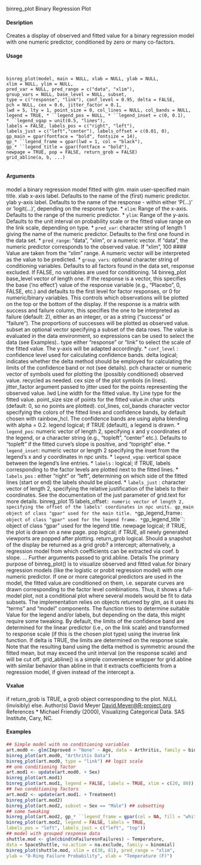 
binreg_plot Binary Regression Plot

#### Desription

Creates a display of observed and fitted value for a binary regression model with one numeric
predictor, conditioned by zero or many co-factors.

#### Usage
<pre><code>

binreg_plot(model, main = NULL, xlab = NULL, ylab = NULL,
xlim = NULL, ylim = NULL,
pred_var = NULL, pred_range = c("data", "xlim"),
group_vars = NULL, base_level = NULL, subset,
type = c("response", "link"), conf_level = 0.95, delta = FALSE,
pch = NULL, cex = 0.6, jitter_factor = 0.1,
lwd = 5, lty = 1, point_size = 0, col_lines = NULL, col_bands = NULL,
legend = TRUE, * ``legend_pos = NULL, * ``legend_inset = c(0, 0.1),
* ``legend_vgap = unit(0.5, "lines"),
labels = FALSE, labels_pos = c("right", "left"),
labels_just = c("left","center"), labels_offset = c(0.01, 0),
gp_main = gpar(fontface = "bold", fontsize = 14),
gp_* ``legend_frame = gpar(lwd = 1, col = "black"),
gp_* ``legend_title = gpar(fontface = "bold"),
newpage = TRUE, pop = FALSE, return_grob = FALSE)
grid_abline(a, b, ...)

</code></pre>
#### Arguments

model a binary regression model fitted with glm.
main user-specified main title.
xlab x-axis label. Defaults to the name of the (first) numeric predictor.
ylab y-axis label. Defaults to the name of the response - within either 'P(...)' or
'logit(...)', depending on the response type.
* ``xlim``: Range of the x-axis. Defaults to the range of the numeric predictor.
* ``ylim``: Range of the y-axis. Defaults to the unit interval on probability scale or the fitted value range on the link scale, depending on type.
* ``pred_var``: character string of length 1 giving the name of the numeric predictor. Defaults to the first one found in the data set.
* ``pred_range``: "data", "xlim", or a numeric vector. If "data", the numeric predictor corresponds
to the observed value. If "xlim", 100 
#### Value 
 are taken from the "xlim"
range. A numeric vector will be interpreted as the value 
 to be predicted.
* ``group_vars``: optional character string of conditioning variables. Defaults to all factors found in the data set, response excluded. If FALSE, no variables are used for conditioning.
14 binreg_plot
base_level vector of length one. If the response is a vector, this specifies the base ('no effect') value of the response variable (e.g., "Placebo", 0, FALSE, etc.) and defaults to the first level for factor responses, or 0 for numeric/binary variables.
This controls which observations will be plotted on the top or the bottom of
the display. If the response is a matrix with success and failure column, this specifies the one to be interpreted as failure (default: 2), either as an integer, or as a string ("success" or "failure"). The proportions of successes will be
plotted as observed value.
subset an optional vector specifying a subset of the data rows. The value is evaluated in the data environment, so expressions can be used to select the data (see Examples)..
type either "response" or "link" to select the scale of the fitted value. The y-axis will be adapted accordingly.
* `` conf_level`` : confidence level used for calculating confidence bands.
delta logical; indicates whether the delta method should be employed for calculating the limits of the confidence band or not (see details).
pch character or numeric vector of symbols used for plotting the (possibly conditioned) observed value. recycled as needed.
cex size of the plot symbols (in lines).
jitter_factor argument passed to jitter used for the points representing the observed value.
lwd Line width for the fitted value.
lty Line type for the fitted value.
point_size size of points for the fitted value.in char units (default: 0, so no points are plotted).
col_lines, col_bands
character vector specifying the colors of the fitted lines and confidence bands, by default chosen with rainbow_hcl. The confidence bands are using alpha
blending with alpha = 0.2.
legend logical; if TRUE (default), a legend is drawn.
* ``legend_pos``: numeric vector of length 2, specifying x and y coordinates of the legend, or a character string (e.g., "topleft", "center" etc.). Defaults to "topleft" if the fitted curve's slope is positive, and "topright" else.
* ``legend_inset``: numeric vector or length 2 specifying the inset from the legend's x and y coordinates in npc units.
* ``legend_vgap``: vertical space between the legend's line entries.
* ``labels`` : logical; if TRUE, labels corresponding to the factor levels are plotted next to the fitted lines.
* ``labels_pos`` : either "right" or "left", determining on which side of the fitted lines (start or end) the labels should be placed.
* ``labels_just`` : character vector of length 2, specifying the relative justification of the labels to their coordinates. See the documentation of the just parameter of grid.text for more details.
binreg_plot 15
labels_offset`` : numeric vector of length 2, specifying the offset of the labels' coordinates in npc
units.
gp_main object of class "gpar" used for the main title.
* ``gp_legend_frame``:
object of class "gpar" used for the legend frame.
* ``gp_legend_title``:
object of class "gpar" used for the legend title.
newpage logical; if TRUE, the plot is drawn on a new page.
pop logical; if TRUE, all newly generated viewports are popped after plotting.
return_grob logical. Should a snapshot of the display be returned as a grid grob?
a intercept; alternatively, a regression model from which coefficients can be extracted via coef.
b slope.
... Further arguments
 passed to grid.abline.
Details
The primary purpose of binreg_plot() is to visualize observed and fitted value.for binary regression
models (like the logistic or probit regression model) with one numeric predictor. If one or more
categorical predictors are used in the model, the fitted value.are conditioned on them, i.e. separate
curves are drawn corresponding to the factor level combinations. Thus, it shows a full-model plot,
not a conditional plot where several models would be fit to data subsets.
The implementation relies on objects returned by glm, as it uses its "terms" and "model" components.
The function tries to determine suitable 
Value 
 for the legend and/or labels, but depending on the
data, this might require some tweaking.
By default, the limits of the confidence band are determined for the linear predictor (i.e., on the
link scale) and transformed to response scale (if this is the chosen plot type) using the inverse link
function. If delta is TRUE, the limits are determined on the response scale. Note that the resulting
band using the delta method is symmetric around the fitted mean, but may exceed the unit interval
(on the response scale) and will be cut off.
grid_abline() is a simple convenience wrapper for grid.abline with similar behavior than
abline in that it extracts coefficients from a regression model, if given instead of the intercept
a.

#### Vxalue
if return_grob is TRUE, a grob object corresponding to the plot. NULL (invisibly) else.
Author(s)
David Meyer <David.Meyer@R-project.org>
References
* Michael Friendly (2000), Visualizing Categorical Data. SAS Institute, Cary, NC.


#### Examples
```r

## Simple model with no conditioning variables
art.mod0 <- glm(Improved > "None" ~ Age, data = Arthritis, family = binomial)
binreg_plot(art.mod0, "Arthritis Data")
binreg_plot(art.mod0, type = "link") ## logit scale
## one conditioning factor
art.mod1 <- update(art.mod0. + Sex)
binreg_plot(art.mod1)
binreg_plot(art.mod1, legend = FALSE, labels = TRUE, xlim = c(20, 80))
## two conditioning factors
art.mod2 <- update(art.mod1. + Treatment)
binreg_plot(art.mod2)
binreg_plot(art.mod2, subset = Sex == "Male") ## subsetting
## some tweaking
binreg_plot(art.mod2, gp_* ``legend_frame = gpar(col = NA, fill = "white"), col_bands = NA)
binreg_plot(art.mod2, legend = FALSE, labels = TRUE,
labels_pos = "left", labels_just = c("left", "top"))
## model with grouped response data
shuttle.mod <- glm(cbind(nFailuresnFailures) ~ Temperature,
data = SpaceShuttle, na.action = na.exclude, family = binomial)
binreg_plot(shuttle.mod, xlim = c(30, 81), pred_range = "xlim",
ylab = "O-Ring Failure Probability", xlab = "Temperature (F)")
```
